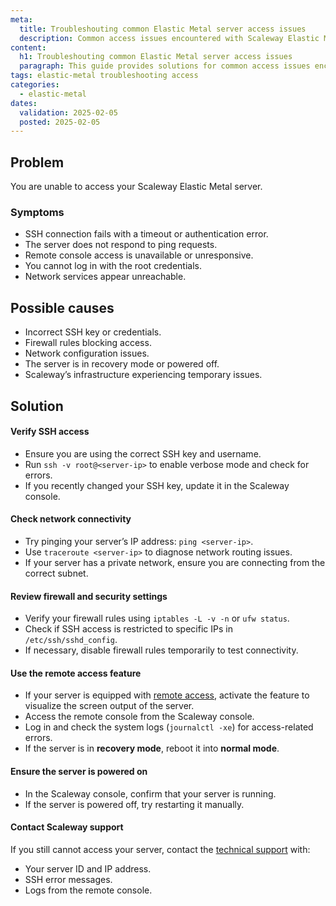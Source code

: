 ```yaml
---
meta:
  title: Troubleshouting common Elastic Metal server access issues
  description: Common access issues encountered with Scaleway Elastic Metal servers and their solutions.
content:
  h1: Troubleshouting common Elastic Metal server access issues
  paragraph: This guide provides solutions for common access issues encountered with Scaleway Elastic Metal servers.
tags: elastic-metal troubleshooting access
categories:
  - elastic-metal
dates:
  validation: 2025-02-05
  posted: 2025-02-05
---
```


## Problem
You are unable to access your Scaleway Elastic Metal server.

### Symptoms
- SSH connection fails with a timeout or authentication error.
- The server does not respond to ping requests.
- Remote console access is unavailable or unresponsive.
- You cannot log in with the root credentials.
- Network services appear unreachable.

## Possible causes
- Incorrect SSH key or credentials.
- Firewall rules blocking access.
- Network configuration issues.
- The server is in recovery mode or powered off.
- Scaleway’s infrastructure experiencing temporary issues.

## Solution

#### Verify SSH access
- Ensure you are using the correct SSH key and username.
- Run `ssh -v root@<server-ip>` to enable verbose mode and check for errors.
- If you recently changed your SSH key, update it in the Scaleway console.

#### Check network connectivity
- Try pinging your server’s IP address: `ping <server-ip>`.
- Use `traceroute <server-ip>` to diagnose network routing issues.
- If your server has a private network, ensure you are connecting from the correct subnet.

#### Review firewall and security settings
- Verify your firewall rules using `iptables -L -v -n` or `ufw status`.
- Check if SSH access is restricted to specific IPs in `/etc/ssh/sshd_config`.
- If necessary, disable firewall rules temporarily to test connectivity.

#### Use the remote access feature
- If your server is equipped with [remote access](/elastic-metal/how-to/activate-remote-access/), activate the feature to visualize the screen output of the server.
- Access the remote console from the Scaleway console.
- Log in and check the system logs (`journalctl -xe`) for access-related errors.
- If the server is in **recovery mode**, reboot it into **normal mode**.

#### Ensure the server is powered on
- In the Scaleway console, confirm that your server is running.
- If the server is powered off, try restarting it manually.

#### Contact Scaleway support
If you still cannot access your server, contact the [technical support](https://console.scaleway.com/support) with:
  - Your server ID and IP address.
  - SSH error messages.
  - Logs from the remote console.

